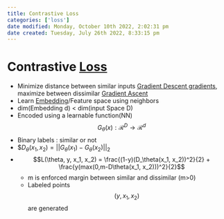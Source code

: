 ```yaml
---
title: Contrastive Loss
categories: ['loss']
date modified: Monday, October 10th 2022, 2:02:31 pm
date created: Tuesday, July 26th 2022, 8:33:15 pm
---
```


# Contrastive [Loss](loss.qmd)
- Minimize distance between similar inputs [Gradient Descent gradients](Gradient%20Descent%20gradients.qmd), maximize between dissimilar [Gradient Ascent](Gradient%20Ascent.qmd)
- Learn [Embedding](Embedding.qmd)/Feature space using neighbors
- dim(Embedding d) < dim(input Space D)
- Encoded using a learnable function(NN) $$G_\theta(x) : \mathcal{R}^D \rightarrow \mathcal{R}^d$$
- Binary labels : similar or not
- $$D_\theta(x_1, x_2) = ||G_\theta(x_1) - G_\theta(x_2)||_2$
- $$L(\theta, y, x_1, x_2) = \frac{(1-y)(D_\theta(x_1, x_2))^2}{2} + \frac{y(max(0,m-D\theta(x_1, x_2)))^2}{2}$$
	- m is enforced margin between similar and dissimilar (m>0)
	- Labeled points $$(y,x_1,x_2)$$ are generated



